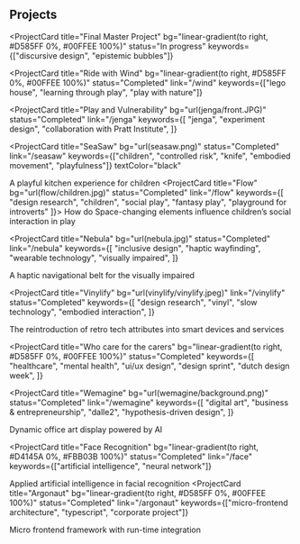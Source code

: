 
## Projects

<ProjectCard
  title="Final Master Project"
  bg="linear-gradient(to right, #D585FF 0%, #00FFEE 100%)"
  status="In progress"
  keywords={["discursive design", "epistemic bubbles"]}
></ProjectCard>

<ProjectCard
  title="Ride with Wind"
  bg="linear-gradient(to right, #D585FF 0%, #00FFEE 100%)"
  status="Completed"
  link="/wind"
  keywords={["lego house", "learning through play", "play with nature"]}
></ProjectCard>

<ProjectCard
  title="Play and Vulnerability"
  bg="url(jenga/front.JPG)"
  status="Completed"
  link="/jenga"
  keywords={[
    "jenga",
    "experiment design",
    "collaboration with Pratt Institute",
  ]}
></ProjectCard>

<ProjectCard
  title="SeaSaw"
  bg="url(seasaw.png)"
  status="Completed"
  link="/seasaw"
  keywords={["children", "controlled risk", "knife", "embodied movement", "playfulness"]}
  textColor="black"
>
  A playful kitchen experience for children
</ProjectCard>
<ProjectCard
  title="Flow"
  bg="url(flow/children.jpg)"
  status="Completed"
  link="/flow"
  keywords={[
    "design research",
    "children",
    "social play",
    "fantasy play",
    "playground for introverts"
]}>
How do Space-changing elements influence children’s social interaction in play

</ProjectCard>

<ProjectCard
  title="Nebula"
  bg="url(nebula.jpg)"
  status="Completed"
  link="/nebula"
  keywords={[
    "inclusive design",
    "haptic wayfinding",
    "wearable technology",
    "visually impaired",
  ]}
>
  A haptic navigational belt for the visually impaired
</ProjectCard>

<!--  <ProjectCard
title="Meet"
bg="linear-gradient(to right, #662D8C 0%, #ED1E79 100%)"
status="Completed"
keywords={["internet of things", "growing systems"]}

> An IoT device for your distant loved ones

</ProjectCard> -->

<!-- <ProjectCard
title="Kami"
bg="linear-gradient(to right, #D4145A 0%, #FBB03B 100%)"
status="Completed"
keywords={["pragmatism philosophy"]}

> When a booking rental service connects the past, current and future

</ProjectCard>  -->

<ProjectCard
  title="Vinylify"
  bg="url(vinylify/vinylify.jpeg)"
  link="/vinylify"
  status="Completed"
  keywords={[
    "design research",
    "vinyl",
    "slow technology",
    "embodied interaction",
  ]}
>
  The reintroduction of retro tech attributes into smart devices and services
</ProjectCard>

<ProjectCard
  title="Who care for the carers"
  bg="linear-gradient(to right, #D585FF 0%, #00FFEE 100%)"
  status="Completed"
  keywords={[
    "healthcare",
    "mental health",
    "ui/ux design",
    "design sprint",
    "dutch design week",
  ]}
></ProjectCard>

<ProjectCard
  title="Wemagine"
  bg="url(wemagine/background.png)"
  status="Completed"
  link="/wemagine"
  keywords={[
    "digital art",
    "business & entrepreneurship",
    "dalle2",
    "hypothesis-driven design",
  ]}
>
  Dynamic office art display powered by AI
</ProjectCard>

<ProjectCard
  title="Face Recognition"
  bg="linear-gradient(to right, #D4145A 0%, #FBB03B 100%)"
  status="Completed"
  link="/face"
  keywords={["artificial intelligence", "neural network"]}
>
  Applied artificial intelligence in facial recognition
</ProjectCard>
<ProjectCard
  title="Argonaut"
  bg="linear-gradient(to right, #D585FF 0%, #00FFEE 100%)"
  status="Completed"
  link="/argonaut"
  keywords={["micro-frontend architecture", "typescript", "corporate project"]}
>
  Micro frontend framework with run-time integration
</ProjectCard>
